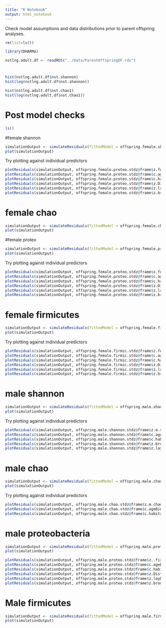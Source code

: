 ```yaml
---
title: "R Notebook"
output: html_notebook
---
```


Check model assumptions and data distributions prior to parent offspring analyses.

```r
rm(list=ls())
```

```r
library(DHARMa)
```

```r
nstlng.adult.df <- readRDS("../Data/ParentOffspringDF.rds")
```

# 
```r
hist(nstlng.adult.df$nst.shannon)
hist(log(nstlng.adult.df$nst.shannon))
```


```r
hist(nstlng.adult.df$nst.chao1)
hist(log(nstlng.adult.df$nst.chao1))
```

# Post model checks
```r
ls()

```
#female shannon
```r
simulationOutput <- simulateResiduals(fittedModel = offspring.female.shannon.stdz, n = 250)
plot(simulationOutput)
```

Try plotting against individual predictors
```r
plotResiduals(simulationOutput, offspring.female.proteo.stdz@frame$z.fe.pro.abu.RA)
plotResiduals(simulationOutput, offspring.female.proteo.stdz@frame$c.ageBinned)
plotResiduals(simulationOutput, offspring.female.proteo.stdz@frame$c.habitat)
plotResiduals(simulationOutput, offspring.female.proteo.stdz@frame$z.DistanceToEdge)
plotResiduals(simulationOutput, offspring.female.proteo.stdz@frame$z.layDateFirst)
plotResiduals(simulationOutput, offspring.female.proteo.stdz@frame$z.broodSizeWhenSampled)
```
# female chao
```r
simulationOutput <- simulateResiduals(fittedModel = offspring.female.chao.stdz, n = 250)
plot(simulationOutput)
```
#female proteo
```r
simulationOutput <- simulateResiduals(fittedModel = offspring.female.proteo.stdz, n = 250)
plot(simulationOutput)
```
Try plotting against individual predictors
```r
plotResiduals(simulationOutput, offspring.female.proteo.stdz@frame$z.fe.pro.abu.RA)
plotResiduals(simulationOutput, offspring.female.proteo.stdz@frame$c.ageBinned)
plotResiduals(simulationOutput, offspring.female.proteo.stdz@frame$c.habitat)
plotResiduals(simulationOutput, offspring.female.proteo.stdz@frame$z.DistanceToEdge)
plotResiduals(simulationOutput, offspring.female.proteo.stdz@frame$z.layDateFirst)
plotResiduals(simulationOutput, offspring.female.proteo.stdz@frame$z.broodSizeWhenSampled)
```

# female firmicutes
```r
simulationOutput <- simulateResiduals(fittedModel = offspring.female.firmic.stdz, n = 250)
plot(simulationOutput)
```
Try plotting against individual predictors
```r
plotResiduals(simulationOutput, offspring.female.firmic.stdz@frame$z.fe.fir.abu.RA)
plotResiduals(simulationOutput, offspring.female.firmic.stdz@frame$c.ageBinned)
plotResiduals(simulationOutput, offspring.female.firmic.stdz@frame$c.habitat)
plotResiduals(simulationOutput, offspring.female.firmic.stdz@frame$z.DistanceToEdge)
plotResiduals(simulationOutput, offspring.female.firmic.stdz@frame$z.layDateFirst)
plotResiduals(simulationOutput, offspring.female.firmic.stdz@frame$z.broodSizeWhenSampled)
```

# male shannon
```r
simulationOutput <- simulateResiduals(fittedModel = offspring.male.shannon.stdz, n = 250)
plot(simulationOutput)
```

Try plotting against individual predictors
```r
plotResiduals(simulationOutput, offspring.male.shannon.stdz@frame$z.m.shannon)
plotResiduals(simulationOutput, offspring.male.shannon.stdz@frame$c.ageBinned)
plotResiduals(simulationOutput, offspring.male.shannon.stdz@frame$c.habitat)
plotResiduals(simulationOutput, offspring.male.shannon.stdz@frame$z.broodSizeWhenSampled)
plotResiduals(simulationOutput, offspring.male.shannon.stdz@frame$z.layDateFirst)
```

# male chao
```r
simulationOutput <- simulateResiduals(fittedModel = offspring.male.chao.stdz, n = 250)
plot(simulationOutput)
```
Try plotting against individual predictors
```r
plotResiduals(simulationOutput, offspring.male.chao.stdz@frame$z.m.chao1)
plotResiduals(simulationOutput, offspring.male.chao.stdz@frame$c.ageBinned)
plotResiduals(simulationOutput, offspring.male.chao.stdz@frame$c.habitat)
```

# male proteobacteria
```r
simulationOutput <- simulateResiduals(fittedModel = offspring.male.proteo.stdz, n = 250)
plot(simulationOutput)
```
```r
plotResiduals(simulationOutput, offspring.male.proteo.stdz@frame$z..fir.abu.RA)
plotResiduals(simulationOutput, offspring.male.proteo.stdz@frame$c.ageBinned)
plotResiduals(simulationOutput, offspring.male.proteo.stdz@frame$c.habitat)
plotResiduals(simulationOutput, offspring.male.proteo.stdz@frame$z.DistanceToEdge)
plotResiduals(simulationOutput, offspring.male.proteo.stdz@frame$z.layDateFirst)
plotResiduals(simulationOutput, offspring.male.proteo.stdz@frame$z.broodSizeWhenSampled)
```

# Male firmicutes
```r
simulationOutput <- simulateResiduals(fittedModel = offspring.male.firmic.stdz, n = 250)
plot(simulationOutput)
```


